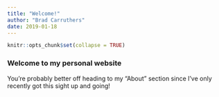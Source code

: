 ```yaml
---
title: "Welcome!"
author: "Brad Carruthers"
date: 2019-01-18
---
```


```r
knitr::opts_chunk$set(collapse = TRUE)
```

### Welcome to my personal website

You're probably better off heading to my "About" section since I've only recently got this sight up and going!
